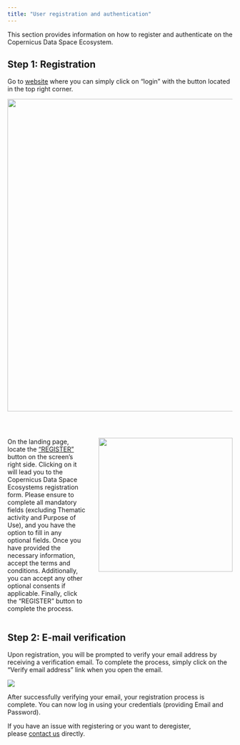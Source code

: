 ```yaml
---
title: "User registration and authentication"
---
```




This section provides information on how to register and authenticate on the Copernicus Data Space Ecosystem.



## Step 1: Registration

Go to [website](https://dataspace.copernicus.eu/){target="_blank"} where you can simply click on "login" with the button located in the top right corner.


<img src="_images/registration/Welcome.png" width="700">

<br>

<div class="row">
<div class="column" style ="float: left; width: 35%;">
<p>On the landing page, locate the ["REGISTER"](https://identity.dataspace.copernicus.eu/auth/realms/CDSE/login-actions/registration?client_id=cdse-public&tab_id=1FG5WxDLqN0){target="_blank"} button on the screen's right side. Clicking on it will lead you to the Copernicus Data Space Ecosystems registration form. Please ensure to complete all mandatory fields (excluding Thematic activity and Purpose of Use), and you have the option to fill in any optional fields. Once you have provided the necessary information, accept the terms and conditions. Additionally, you can accept any other optional consents if applicable. Finally, click the "REGISTER" button to complete the process.</p>
</div>
<div class="column">
<img style="float: right;" src="_images/registration/Register.png" width="300">
</div>
</div>

<div class="row">

## Step 2: E-mail verification

Upon registration, you will be prompted to verify your email address by receiving a verification email. To complete the process, simply click on the "Verify email address" link when you open the email.

![](_images/registration/VerifyEmail.png)

After successfully verifying your email, your registration process is complete. You can now log in using your credentials (providing Email and Password).

If you have an issue with registering or you want to deregister, please [contact us](mailto://help-login@dataspace.copernicus.eu?Subject=Subject%20Text&Body=Your%20comments) directly.

</div>

<style>
/* Clear floats after the columns */
.row:after {
  content: "";
  display: table;
  clear: both;
}
</style>